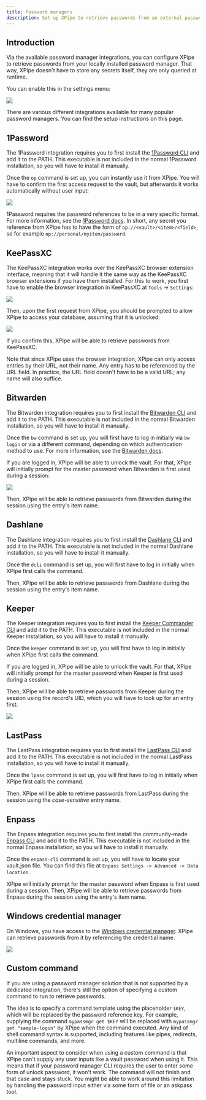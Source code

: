 ```yaml
---
title: Password managers
description: Set up XPipe to retrieve passwords from an external password manager
---
```


## Introduction

Via the available password manager integrations, you can configure XPipe to retrieve passwords from your locally installed password manager. That way, XPipe doesn't have to store any secrets itself, they are only queried at runtime.

You can enable this in the settings menu:

![](/images/password-manager.png)

There are various different integrations available for many popular password managers. You can find the setup instructions on this page.

## 1Password

The 1Password integration requires you to first install the [1Password CLI](https://developer.1password.com/docs/cli/get-started/) and add it to the PATH. This executable is not included in the normal 1Password installation, so you will have to install it manually.

Once the `op` command is set up, you can instantly use it from XPipe. You will have to confirm the first access request to the vault, but afterwards it works automatically without user input:

![](/images/1password-unlock.png)

1Password requires the password references to be in a very specific format. For more information, see the [1Password docs](https://developer.1password.com/docs/cli/secret-reference-syntax/). In short, any secret you reference from XPipe has to have the form of `op://<vault>/<item>/<field>`, so for example `op://personal/myitem/password`.

## KeePassXC

The KeePassXC integration works over the KeePassXC browser extension interface, meaning that it will handle it the same way as the KeePassXC browser extensions if you have them installed. For this to work, you first have to enable the browser integration in KeePassXC at `Tools` -> `Settings`:

![](/images/keepassxc-enable.png)

Then, upon the first request from XPipe, you should be prompted to allow XPipe to access your database, assuming that it is unlocked:

![](/images/keepassxc-associate.png)

If you confirm this, XPipe will be able to retrieve passwords from KeePassXC.

Note that since XPipe uses the browser integration, XPipe can only access entries by their URL, not their name. Any entry has to be referenced by the URL field. In practice, the URL field doesn't have to be a valid URL; any name will also suffice.

## Bitwarden

The Bitwarden integration requires you to first install the [Bitwarden CLI](https://bitwarden.com/help/cli/#download-and-install) and add it to the PATH. This executable is not included in the normal Bitwarden installation, so you will have to install it manually.

Once the `bw` command is set up, you will first have to log in initially via `bw login` or via a different command, depending on which authentication method to use. For more information, see the [Bitwarden docs](https://bitwarden.com/help/cli/#log-in).

If you are logged in, XPipe will be able to unlock the vault. For that, XPipe will initially prompt for the master password when Bitwarden is first used during a session:

![](/images/bitwarden-unlock.png)

Then, XPipe will be able to retrieve passwords from Bitwarden during the session using the entry's item name.

## Dashlane

The Dashlane integration requires you to first install the [Dashlane CLI](https://cli.dashlane.com/install) and add it to the PATH. This executable is not included in the normal Dashlane installation, so you will have to install it manually.

Once the `dcli` command is set up, you will first have to log in initially when XPipe first calls the command.

Then, XPipe will be able to retrieve passwords from Dashlane during the session using the entry's item name.

## Keeper

The Keeper integration requires you to first install the [Keeper Commander CLI](https://docs.keeper.io/en/keeperpam/commander-cli/commander-installation-setup) and add it to the PATH. This executable is not included in the normal Keeper installation, so you will have to install it manually.

Once the `keeper` command is set up, you will first have to log in initially when XPipe first calls the command.

If you are logged in, XPipe will be able to unlock the vault. For that, XPipe will initially prompt for the master password when Keeper is first used during a session.

Then, XPipe will be able to retrieve passwords from Keeper during the session using the record's UID, which you will have to look up for an entry first:

![](/images/keeper-uid.png)

## LastPass

The LastPass integration requires you to first install the [LastPass CLI](https://github.com/LastPass/lastpass-cli) and add it to the PATH. This executable is not included in the normal LastPass installation, so you will have to install it manually.

Once the `lpass` command is set up, you will first have to log in initially when XPipe first calls the command.

Then, XPipe will be able to retrieve passwords from LastPass during the session using the *case-sensitive* entry name.

## Enpass

The Enpass integration requires you to first install the community-made [Enpass CLI](https://github.com/hazcod/enpass-cli) and add it to the PATH. This executable is not included in the normal Enpass installation, so you will have to install it manually.

Once the `enpass-cli` command is set up, you will have to locate your vault.json file. You can find this file at `Enpass Settings -> Advanced -> Data location`.

XPipe will initially prompt for the master password when Enpass is first used during a session. Then, XPipe will be able to retrieve passwords from Enpass during the session using the entry's item name.

## Windows credential manager

On Windows, you have access to the [Windows credential manager](https://support.microsoft.com/en-us/windows/accessing-credential-manager-1b5c916a-6a16-889f-8581-fc16e8165ac0). XPipe can retrieve passwords from it by referencing the credential name.

![](/images/windows-creds.png)

## Custom command

If you are using a password manager solution that is not supported by a dedicated integration, there's still the option of specifying a custom command to run to retrieve passwords.

The idea is to specify a command template using the placeholder `$KEY`, which will be replaced by the password reference key. For example, supplying the command `mypassmgr get $KEY` will be replaced with `mypassmgr get "sample-login"` by XPipe when the command executed. Any kind of shell command syntax is supported, including features like pipes, redirects, multiline commands, and more.

An important aspect to consider when using a custom command is that XPipe can't supply any user inputs like a vault password when using it. This means that if your password manager CLI requires the user to enter some form of unlock password, it won't work. The command will not finish and that case and stays stuck. You might be able to work around this limitation by handling the password input either via some form of file or an askpass tool.
